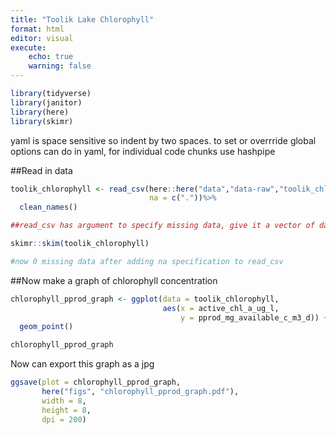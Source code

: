 ```yaml
---
title: "Toolik Lake Chlorophyll"
format: html
editor: visual
execute:
    echo: true
    warning: false
---
```



```r
library(tidyverse)
library(janitor)
library(here)
library(skimr)
```

yaml is space sensitive so indent by two spaces. to set or overrride global options can do in yaml, for individual code chunks use hashpipe

##Read in data
```r

toolik_chlorophyll <- read_csv(here::here("data","data-raw","toolik_chlorophyll.csv"),
                               na = c("."))%>% 
  clean_names()

##read_csv has argument to specify missing data, give it a vector of data
```

```r
skimr::skim(toolik_chlorophyll)

#now 0 missing data after adding na specification to read_csv
```

##Now make a graph of chlorophyll concentration
```r

chlorophyll_pprod_graph <- ggplot(data = toolik_chlorophyll,
                                  aes(x = active_chl_a_ug_l,
                                      y = pprod_mg_available_c_m3_d)) +
  geom_point()

```
```r
chlorophyll_pprod_graph
```
Now can export this graph as a jpg

```r

ggsave(plot = chlorophyll_pprod_graph,
       here("figs", "chlorophyll_pprod_graph.pdf"),
       width = 8,
       height = 8,
       dpi = 200)
```

